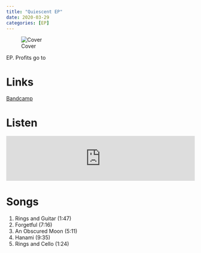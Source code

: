 ```yaml
---
title: "Quiescent EP"
date: 2020-03-29
categories: [EP]
---
```


![Cover](cover.jpeg) 

EP. Profits go to 

# Links

[Bandcamp](https://ooray.bandcamp.com/album/quiescent){.btn .btn-primary role="button"} 

# Listen

<iframe style="border: 0; width: 100%; height: 120px;" src="https://bandcamp.com/EmbeddedPlayer/album=2825063567/size=large/bgcol=ffffff/linkcol=0687f5/tracklist=false/artwork=small/transparent=true/" seamless><a href="https://ooray.bandcamp.com/album/quiescent">Quiescent by The OO-Ray</a></iframe>

# Songs

1. Rings and Guitar (1:47)
2. Forgetful (7:16)
3. An Obscured Moon (5:11)
4. Hanami (9:35)
5. Rings and Cello (1:24)
